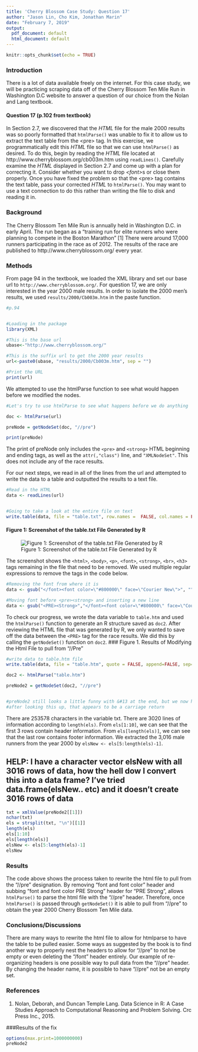 ```yaml
---
title: 'Cherry Blossom Case Study: Question 17'
author: "Jason Lin, Cho Kim, Jonathan Marin"
date: "February 7, 2019"
output:
  pdf_document: default
  html_document: default
---
```


```r
knitr::opts_chunk$set(echo = TRUE)
```

### Introduction
There is a lot of data available freely on the internet. For this case study, we will be practicing scraping data off of the Cherry Blossom Ten Mile Run in Washington D.C website to answer a question of our choice from the Nolan and Lang textbook. 
<br>

#### Question 17 (p.102 from textbook)
In Section 2.7, we discovered that the *HTML* file for the male 2000 results was so poorly formatted that `htmlParse()` was unable to fix it to allow us to extract the text table from the \<pre\> tag. In this exercise, we programmatically edit this *HTML* file so that we can use `htmlParse()` as desired. To do this, begin by reading the *HTML* file located at http://www.cherryblossom.org/cb003m.htm using `readLines()`. Carefully examine the *HTML* displayed in Section 2.7 and come up with a plan for correcting it. Consider whether you want to drop *\<font\>*s or close them properly. Once you have fixed the problem so that the \<pre\> tag contains the text table, pass your corrected *HTML* to `htmlParse()`. You may want to use a text connection to do this rather than writing the file to disk and reading it in. 

### Background
The Cherry Blossom Ten Mile Run is annually held in Washington D.C. in early April. The run began as a "training run for elite runners who were planning to compete in the Boston Marathon" [1] There were around 17,000 runners participating in the race as of 2012. The results of the race are published to http://www.cherryblossom.org/ every year. 

### Methods
From page 94 in the textbook, we loaded the XML library and set our base url to `http://www.cherryblossom.org/`. For question 17, we are only interested in the year 2000 male results. In order to isolate the 2000 men's results, we used `results/2000/Cb003m.htm` in the paste function.
```r
#p.94


#Loading in the package
library(XML)

#This is the base url
ubase<-"http://www.cherryblossom.org/"

#This is the suffix url to get the 2000 year results
url<-paste0(ubase, "results/2000/Cb003m.htm", sep = "")

#Print the URL
print(url)

```

We attempted to use the htmlParse function to see what would happen before we modified the nodes.

```r
#Let's try to use htmlParse to see what happens before we do anything

doc <- htmlParse(url)

preNode = getNodeSet(doc, "//pre")

print(preNode)
```

The print of preNode only includes the `<pre>` and `<strong>` HTML beginning and ending tags, as well as the `attr(,"class")` line, and `"XMLNodeSet"`. This does not include any of the race results.

For our next steps, we read in all of the lines from the url and attempted to write the data to a table and outputted the results to a text file. 


```r

#Read in the HTML
data <- readLines(url)


#Going to take a look at the entire file on text
write.table(data, file = "table.txt", row.names =  FALSE, col.names = FALSE)
```

#### Figure 1: Screenshot of the table.txt File Generated by R
![Figure 1: Screenshot of the table.txt File Generated by R](ss_tabletxt.png)

The screenshot shows the `<html>`,  `<body>`, `<p>`, `<font>`, `<strong>`, `<br>`, `<h3>` tags remaining in the file that need to be removed. We used multiple regular expressions to remove the tags in the code below.    


```r

#Removing the font from where it is
data <- gsub("</font><font color=\"#800000\" face=\"Courier New\">", "", data)

#Moving font before <pre><strong> and inserting a new line
data <- gsub("<PRE><Strong>","</font><font color=\"#800000\" face=\"Courier New\">\n<PRE><Strong>", data)

```

To check our progress, we wrote the data variable to `table.htm` and used the `htmlParse()` function to generate an R structure saved as `doc2`. After reviewing the HTML file that was generated by R, we only wanted to save off the data between the `<PRE>` tag for the race results. We did this by calling the `getNodeSet()` function on `doc2`.
### Figure 1. Results of Modifying the Html File to pull from "//Pre"

```r

#write data to table.htm file
write.table(data, file = "table.htm", quote = FALSE, append=FALSE, sep="", qmethod = "double", row.names=FALSE, col.names=FALSE)

doc2 <- htmlParse("table.htm")

preNode2 = getNodeSet(doc2, "//pre")


#preNode2 still looks a little funny with &#13 at the end, but we now have the data that we didn't have before
#after looking this up, that appears to be a carriage return


```

There are 253578 characters in the variable txt. There are 3020 lines of information according to `length(els)`. From `els[1:10]`, we can see that the first 3 rows contain header information. From `els[length(els)]`, we can see that the last row contains footer information. We extracted the 3,016 male runners from the year 2000 by `elsNew <- els[5:length(els)-1]`. 

## HELP: I have a character vector elsNew with all 3016 rows of data, how the hell dow I convert this into a data frame? I've tried data.frame(elsNew.. etc) and it doesn't create 3016 rows of data
```r
txt = xmlValue(preNode2[[1]])
nchar(txt)
els = strsplit(txt, "\n")[[1]]
length(els)
els[1:10]
els[length(els)]
elsNew <- els[5:length(els)-1]
elsNew
```


### Results
The code above shows the process taken to rewrite the html file to pull from the "//pre" designation. By removing "font and font color" header and subbing "font and font color PRE Strong" header for "PRE Strong", allows `htmlParse()` to parse the html file with the  "//pre" header. Therefore, once `htmlParse()` is passed through `getNodeSet()` it is able to pull from "//pre" to obtain the year 2000 Cherry Blossom Ten Mile data. 

### Conclusions/Discussions

There are many ways to rewrite the html file to allow for htmlparse to have the table to be pulled easier. Some ways as suggested by the book is to find another way to properly nest the headers to allow for "//pre" to not be empty or even deleting the "/font" header entirely. Our example of re-organizing headers is one possible way to pull data from the "//pre" header. By changing the header name, it is possible to have "//pre" not be an empty set. 



### References
1. Nolan, Deborah, and Duncan Temple Lang. Data Science in R: A Case Studies Approach to Computational Reasoning and Problem Solving. Crc Press Inc., 2015.


###Results of the fix
```r
options(max.print=1000000000)
preNode2


```


